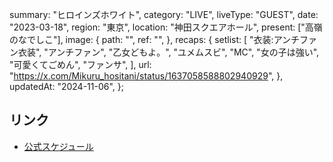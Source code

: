   summary: "ヒロインズホワイト",
  category: "LIVE",
  liveType: "GUEST",
  date: "2023-03-18",
  region: "東京",
  location: "神田スクエアホール",
  present: ["高嶺のなでしこ"],
  image: {
    path: "",
    ref: "",
  },
  recaps: {
    setlist: [
      "衣装:アンチファン衣装",
      "アンチファン",
      "乙女どもよ。",
      "ユメムスビ",
      "MC",
      "女の子は強い",
      "可愛くてごめん",
      "ファンサ",
    ],
    url: "https://x.com/Mikuru_hositani/status/1637058588802940929",
  },
  updatedAt: "2024-11-06",
};

## リンク

- [公式スケジュール](https://takanenonadeshiko.jp/?p=774)
